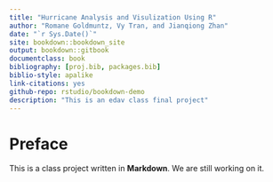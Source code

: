 ```yaml
--- 
title: "Hurricane Analysis and Visulization Using R"
author: "Romane Goldmuntz, Vy Tran, and Jianqiong Zhan"
date: "`r Sys.Date()`"
site: bookdown::bookdown_site
output: bookdown::gitbook
documentclass: book
bibliography: [proj.bib, packages.bib]
biblio-style: apalike
link-citations: yes
github-repo: rstudio/bookdown-demo
description: "This is an edav class final project"
---
```


# Preface

This is a class project written in **Markdown**. We are still working on it.

